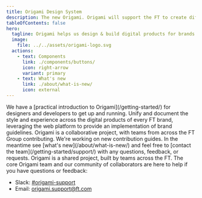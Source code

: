 ```yaml
---
title: Origami Design System
description: The new Origami. Origami will support the FT to create differentiated products, targeting different audiences, by scaling Origami to support more brands and platforms.
tableOfContents: false
hero:
  tagline: Origami helps us design & build digital products for brands across the FT Group. Explore our new user interface components and patterns. Rethought from the ground up, with aligned Figma libraries, design guidelines, and multi-brand support powered by design tokens.
  image:
    file: ../../assets/origami-logo.svg
  actions:
    - text: Components
      link: ./components/buttons/
      icon: right-arrow
      variant: primary
    - text: What's new
      link: ./about/what-is-new/
      icon: external
---
```



<CardGrid>
<Card title="Get started" icon="document">
	We have a [practical introduction to Origami](/getting-started/) for designers and developers to get up and running.
</Card>
<Card title="Mission" icon="rocket">
	Unify and document the style and experience across the digital products of
	every FT brand, leveraging the web platform to provide an implementation of
	brand guidelines.
</Card>
<Card title="Contribute" icon="star">
	Origami is a collaborative project, with teams from across the FT Group contributing. We're working on new contribution guides. In the meantime see [what's new](/about/what-is-new/) and feel free to [contact the team](/getting-started/support/) with any questions, feedback, or requests.
</Card>

<Card title="Contact" icon="slack">
  Origami is a shared project, built by teams across the FT. The core Origami team and our community of collaborators are here to help if you have questions or feedback:

  <ul>
    <li>Slack: <a href="https://financialtimes.slack.com/messages/origami-support">#origami-support</a></li>
    <li>Email:  <a href="mailto:origami.support@ft.com">origami.support@ft.com</a></li>
  </ul>
</Card>

</CardGrid>
